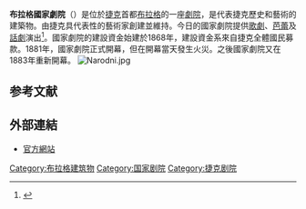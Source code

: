{{Infobox theatre
| name           = 布拉格國家劇院
| image              = [[File:Národní_divadlo_ze_Střeleckého_ostrova.jpg|350px]]
| image_caption      =
| logo_image        = 
| location           ={{捷克}}[[布拉格|布拉格]]
| image_size  = 
| image_alt    =
| caption      =
| image_map          =
| map_caption        = 
| pushpin_map        =
| pushpin_map_caption =
| address     = Národní 223/2
| designation =
| coordinates    = {{coord|50|4|52|N|14|24|48|E|region:CZ_type:landmark_source:dewiki|display=inline,title}}
| latitude    = 
| longitude   = 
| architect   = Jakub Klusák 和 Jan Muchna
| owner              = 文化部
| tenant             =
| operator           =
| capacity           = 986 
| opened             = 1881年6月1日
| reopened           = 1883年11月18日
| yearsactive        =
| rebuilt            = 1977年–1983年
| closed             = 
| demolished         =
| othernames         = 
| production         =
| currentuse         =
| website            = http://www.narodni-divadlo.cz/
}}
'''布拉格國家劇院'''（{{lang-cs|Národní Divadlo}}）是位於[[捷克|捷克]]首都[[布拉格|布拉格]]的一座[[劇院|劇院]]，是代表捷克歷史和藝術的建築物。由捷克具代表性的藝術家創建並維持。今日的國家劇院提供[[歌劇|歌劇]]、[[芭蕾|芭蕾]]及[[話劇|話劇]]演出<ref>{{cite web|url=http://www.narodni-divadlo.cz/en/about-us|title=About us|publisher=narodni-divadlo|date=|accessdate=2014-11-01|archive-date=2021-01-21|archive-url=https://web.archive.org/web/20210121145653/https://www.narodni-divadlo.cz/en/about-us|dead-url=no}}</ref>。國家劇院的建設資金始建於1868年，建設資金系來自捷克全體國民募款。1881年，國家劇院正式開幕，但在開幕當天發生火災。之後國家劇院又在1883年重新開幕。
[[File:Narodni.jpg|thumbnail]]

== 参考文献 ==
{{reflist}}

== 外部連結 ==
*[http://www.narodni-divadlo.cz/ 官方網站] {{Wayback|url=http://www.narodni-divadlo.cz/ |date=20120803042743 }}

{{Authority control}}
[[Category:布拉格建筑物|Category:布拉格建筑物]]
[[Category:国家剧院|Category:国家剧院]]
[[Category:捷克剧院|Category:捷克剧院]]